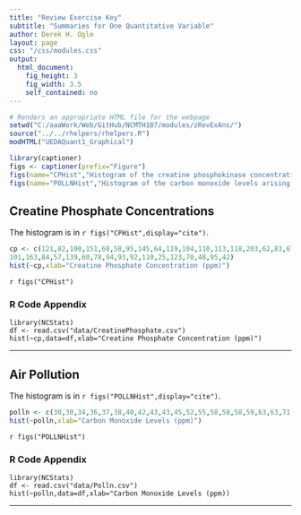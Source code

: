 ```yaml
---
title: "Review Exercise Key"
subtitle: "Summaries for One Quantitative Variable"
author: Derek H. Ogle
layout: page
css: "/css/modules.css"
output:
  html_document:
    fig_height: 3
    fig_width: 3.5
    self_contained: no
---
```


```r
# Renders an appropriate HTML file for the webpage
setwd("C:/aaaWork/Web/GitHub/NCMTH107/modules/zRevExAns/")
source("../../rhelpers/rhelpers.R")
modHTML("UEDAQuant1_Graphical")
```
```r
library(captioner)
figs <- captioner(prefix="Figure")
figs(name="CPHist","Histogram of the creatine phosphokinase concentrations in 36 male volunteers.")
figs(name="POLLNHist","Histogram of the carbon monoxide levels arising from the oil refinery stack.")
```

## Creatine Phosphate Concentrations

The histogram is in `r figs("CPHist",display="cite")`.

```r
cp <- c(121,82,100,151,68,58,95,145,64,119,104,110,113,118,203,62,83,67,201,
101,163,84,57,139,60,78,94,93,92,110,25,123,70,48,95,42)
hist(~cp,xlab="Creatine Phosphate Concentration (ppm)")
```

`r figs("CPHist")`

### R Code Appendix
```
library(NCStats)
df <- read.csv("data/CreatinePhosphate.csv")
hist(~cp,data=df,xlab="Creatine Phosphate Concentration (ppm)")
```

----

## Air Pollution

The histogram is in `r figs("POLLNHist",display="cite")`.

```r
polln <- c(30,30,34,36,37,38,40,42,43,43,45,52,55,58,58,58,59,63,63,71,75,85,86,86,99,102,102,141,153,261,21)
hist(~polln,xlab="Carbon Monoxide Levels (ppm)")
```

`r figs("POLLNHist")`

### R Code Appendix
```
library(NCStats)
df <- read.csv("data/Polln.csv")
hist(~polln,data=df,xlab="Carbon Monoxide Levels (ppm))
```

----

